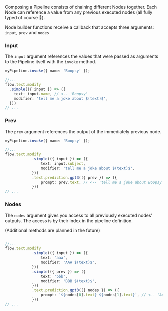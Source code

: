 Composing a Pipeline consists of chaining different Nodes together.
Each Node can reference a value from any previous executed nodes (all fully typed of course 🎉).

Node builder functions receive a callback that accepts three arguments:
`input`, `prev` and `nodes`

### Input

The `input` argument references the values that were passed as arguments to the Pipeline itself with the `invoke` method.

```ts
myPipeline.invoke({ name: 'Boopsy' });

//...
flow.text.modify
  .simple(({ input }) => ({
    text: input.name, // <-- 'Boopsy'
    modifier: 'tell me a joke about $(text)$',
  }))
// ...
```

### Prev

The `prev` argument references the output of the immediately previous node.

```ts
myPipeline.invoke({ name: 'Boopsy' });

//...
flow.text.modify
			.simple(({ input }) => ({
				text: input.subject,
				modifier: 'tell me a joke about $(text)$',
			}))
			.text.prediction.gpt3(({ prev }) => ({
				prompt: prev.text, // <-- 'tell me a joke about Boopsy'
			}))
// ...
```

### Nodes

The `nodes` argument gives you access to all previously executed nodes' outputs.
The access is by their index in the pipeline definition.

(Additional methods are planned in the future)

```ts

//...
flow.text.modify
			.simple(({ input }) => ({
				text: 'aaa',
				modifier: 'AAA $(text)$',
			}))
			.simple(({ prev }) => ({
				text: 'bbb',
				modifier: 'BBB $(text)$',
			}))
			.text.prediction.gpt3(({ nodes }) => ({
				prompt: `${nodes[0].text} ${nodes[1].text}`, // <-- 'AAA aaa BBB bbb'
			}))
// ...
```
